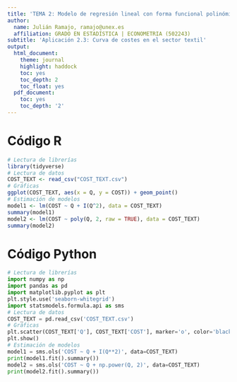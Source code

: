 ```yaml
---
title: 'TEMA 2: Modelo de regresión lineal con forma funcional polinómica'
author:
  name: Julián Ramajo, ramajo@unex.es
  affiliation: GRADO EN ESTADÍSTICA | ECONOMETRIA (502243)
subtitle: 'Aplicación 2.3: Curva de costes en el sector textil'
output:
  html_document:
    theme: journal
    highlight: haddock
    toc: yes
    toc_depth: 2
    toc_float: yes
  pdf_document:
    toc: yes
    toc_depth: '2'
---
```


# Código R

```r
# Lectura de librerías
library(tidyverse)
# Lectura de datos
COST_TEXT <- read_csv("COST_TEXT.csv")
# Gráficas
ggplot(COST_TEXT, aes(x = Q, y = COST)) + geom_point()
# Estimación de modelos
model1 <- lm(COST ~ Q + I(Q^2), data = COST_TEXT)
summary(model1)
model2 <- lm(COST ~ poly(Q, 2, raw = TRUE), data = COST_TEXT)
summary(model2)
```

# Código Python

```python
# Lectura de librerías
import numpy as np
import pandas as pd
import matplotlib.pyplot as plt
plt.style.use('seaborn-whitegrid')
import statsmodels.formula.api as sms
# Lectura de datos
COST_TEXT = pd.read_csv('COST_TEXT.csv')
# Gráficas
plt.scatter(COST_TEXT['Q'], COST_TEXT['COST'], marker='o', color='black')
plt.show()
# Estimación de modelos
model1 = sms.ols('COST ~ Q + I(Q**2)', data=COST_TEXT)
print(model1.fit().summary())
model2 = sms.ols('COST ~ Q + np.power(Q, 2)', data=COST_TEXT)
print(model2.fit().summary())
```
